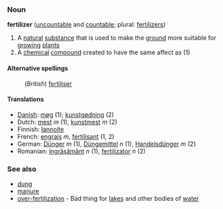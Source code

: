 === Noun ===
'''fertilizer''' ([[uncountable]] and [[countable]]; plural: [[fertilizers]])

#A [[natural]] [[substance]] that is used to make the [[ground]] more suitable for [[grow]]ing [[plant]]s
#A [[chemical]] [[compound]] created to have the same affect as (1)

==== Alternative spellings ====
:(''British'') [[fertiliser]]

==== Translations ====
*[[Danish]]: [[møg]] (1); [[kunstgødning]] (2)
*Dutch: [[mest]] ''m'' (1), [[kunstmest]] ''m'' (2)
*Finnish: [[lannoite]]
*French: [[engrais]] ''m'', [[fertilisant]] (1, 2)
*German: [[Dünger]] ''m'' (1), [[Düngemittel]] ''n'' (1), [[Handelsdünger]] ''m'' (2)
*Romanian: [[îngrăşământ]] ''n'' (1), [[fertilizator]] ''n'' (2)

===See also===
*[[dung]]
*[[manure]]
*[[over-fertilization]] - Bad thing for [[lake]]s and other bodies of [[water]]